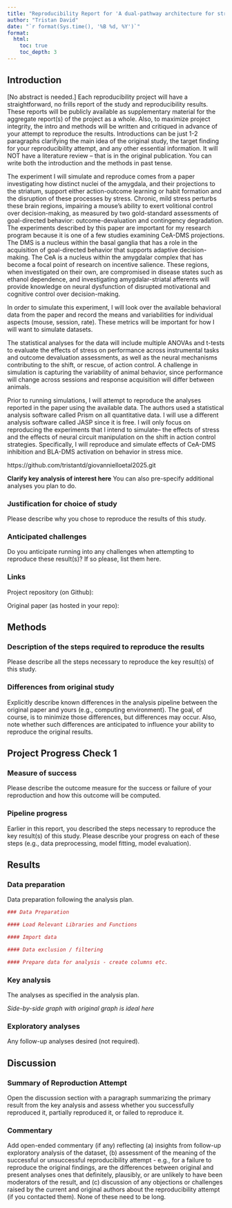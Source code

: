 ```yaml
---
title: "Reproducibility Report for 'A dual-pathway architecture for stress to disrupt agency and promote habit' by Giovanniello et al. (2025, Nature)"
author: "Tristan David"
date: "`r format(Sys.time(), '%B %d, %Y')`"
format:
  html:
    toc: true
    toc_depth: 3
---
```


<!-- Reproducibility reports should all use this template to standardize reporting across projects. These reports will be public supplementary materials that accompany the summary report(s) of the aggregate results. -->

## Introduction

[No abstract is needed.]  Each reproducibility project will have a straightforward, no frills report of the study and reproducibility results. These reports will be publicly available as supplementary material for the aggregate report(s) of the project as a whole.  Also, to maximize project integrity, the intro and methods will be written and critiqued in advance of your attempt to reproduce the results. Introductions can be just 1-2 paragraphs clarifying the main idea of the original study, the target finding for your reproducibility attempt, and any other essential information.  It will NOT have a literature review -- that is in the original publication. You can write both the introduction and the methods in past tense.  

The experiment I will simulate and reproduce comes from a paper investigating how distinct nuclei of the amygdala, and their projections to the striatum, support either action-outcome learning or habit formation and the disruption of these processes by stress. Chronic, mild stress perturbs these brain regions, impairing a mouse’s ability to exert volitional control over decision-making, as measured by two gold-standard assessments of goal-directed behavior: outcome-devaluation and contingency degradation. The experiments described by this paper are important for my research program because it is one of a few studies examining CeA-DMS projections. The DMS is a nucleus within the basal ganglia that has a role in the acquisition of goal-directed behavior that supports adaptive decision-making. The CeA is a nucleus within the amygdalar complex that has become a focal point of research on incentive salience. These regions, when investigated on their own, are compromised in disease states such as ethanol dependence, and investigating amygdalar-striatal afferents will provide knowledge on neural dysfunction of disrupted motivational and cognitive control over decision-making.

In order to simulate this experiment, I will look over the available behavioral data from the paper and record the means and variabilities for individual aspects (mouse, session, rate). These metrics will be important for how I will want to simulate datasets. 

The statistical analyses for the data will include multiple ANOVAs and t-tests to evaluate the effects of stress on performance across instrumental tasks and outcome devaluation assessments, as well as the neural mechanisms contributing to the shift, or rescue, of action control. A challenge in simulation is capturing the variability of animal behavior, since performance will change across sessions and response acquisition will differ between animals.

Prior to running simulations, I will attempt to reproduce the analyses reported in the paper using the available data. The authors used a statistical analysis software called Prism on all quantitative data. I will use a different analysis software called JASP since it is free. I will only focus on reproducing the experiments that I intend to simulate– the effects of stress and the effects of neural circuit manipulation on the shift in action control strategies. Specifically, I will reproduce and simulate effects of CeA-DMS inhibition and BLA-DMS activation on behavior in stress mice.

https://github.com/tristantd/giovannielloetal2025.git

**Clarify key analysis of interest here**  You can also pre-specify additional analyses you plan to do.

### Justification for choice of study

Please describe why you chose to reproduce the results of this study.

### Anticipated challenges

Do you anticipate running into any challenges when attempting to reproduce these result(s)? If so please, list them here.

### Links

Project repository (on Github): 

Original paper (as hosted in your repo): 

## Methods

### Description of the steps required to reproduce the results

Please describe all the steps necessary to reproduce the key result(s) of this study.

### Differences from original study

Explicitly describe known differences in the analysis pipeline between the original paper and yours (e.g., computing environment). The goal, of course, is to minimize those differences, but differences may occur. Also, note whether such differences are anticipated to influence your ability to reproduce the original results.

## Project Progress Check 1

### Measure of success

Please describe the outcome measure for the success or failure of your reproduction and how this outcome will be computed.


### Pipeline progress

Earlier in this report, you described the steps necessary to reproduce the key result(s) of this study. Please describe your progress on each of these steps (e.g., data preprocessing, model fitting, model evaluation).


## Results

### Data preparation

Data preparation following the analysis plan.
	
```r
### Data Preparation

#### Load Relevant Libraries and Functions

#### Import data

#### Data exclusion / filtering

#### Prepare data for analysis - create columns etc.
```

### Key analysis

The analyses as specified in the analysis plan.  

*Side-by-side graph with original graph is ideal here*

### Exploratory analyses

Any follow-up analyses desired (not required).  

## Discussion

### Summary of Reproduction Attempt

Open the discussion section with a paragraph summarizing the primary result from the key analysis and assess whether you successfully reproduced it, partially reproduced it, or failed to reproduce it.  

### Commentary

Add open-ended commentary (if any) reflecting (a) insights from follow-up exploratory analysis of the dataset, (b) assessment of the meaning of the successful or unsuccessful reproducibility attempt - e.g., for a failure to reproduce the original findings, are the differences between original and present analyses ones that definitely, plausibly, or are unlikely to have been moderators of the result, and (c) discussion of any objections or challenges raised by the current and original authors about the reproducibility attempt (if you contacted them).  None of these need to be long.
